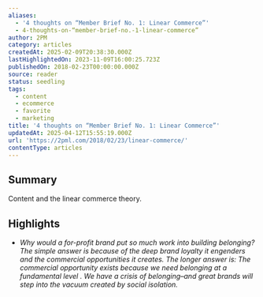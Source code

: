 ```yaml
---
aliases:
  - '4 thoughts on “Member Brief No. 1: Linear Commerce”'
  - 4-thoughts-on-“member-brief-no.-1-linear-commerce”
author: 2PM
category: articles
createdAt: 2025-02-09T20:38:30.000Z
lastHighlightedOn: 2023-11-09T16:00:25.723Z
publishedOn: 2018-02-23T00:00:00.000Z
source: reader
status: seedling
tags:
  - content
  - ecommerce
  - favorite
  - marketing
title: '4 thoughts on “Member Brief No. 1: Linear Commerce”'
updatedAt: 2025-04-12T15:55:19.000Z
url: 'https://2pml.com/2018/02/23/linear-commerce/'
contentType: articles
---
```

## Summary

Content and the linear commerce theory.

## Highlights

- _Why would a for-profit brand put so much work into building belonging? The simple answer is because of the deep brand loyalty it engenders and the commercial opportunities it creates._
  _The longer answer is: The commercial opportunity exists because we need belonging at a fundamental level . We have a crisis of belonging–and great brands will step into the vacuum created by social isolation._
